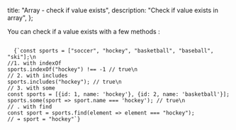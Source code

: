 
  title: "Array - check if value exists",
  description: "Check if value exists in array",
};


You can check if a value exists with a few methods :

<Code>
  {`const sports = ["soccer", "hockey", "basketball", "baseball", "ski"];\n
//1. with indexOf
sports.indexOf("hockey") !== -1 // true\n
// 2. with includes
sports.includes("hockey"); // true\n
// 3. with some
const sports = [{id: 1, name: 'hockey'}, {id: 2, name: 'basketball'}];
sports.some(sport => sport.name === 'hockey'); // true\n
// . with find
const sport = sports.find(element => element === "hockey");
// ➔ sport = "hockey"`}
</Code>

